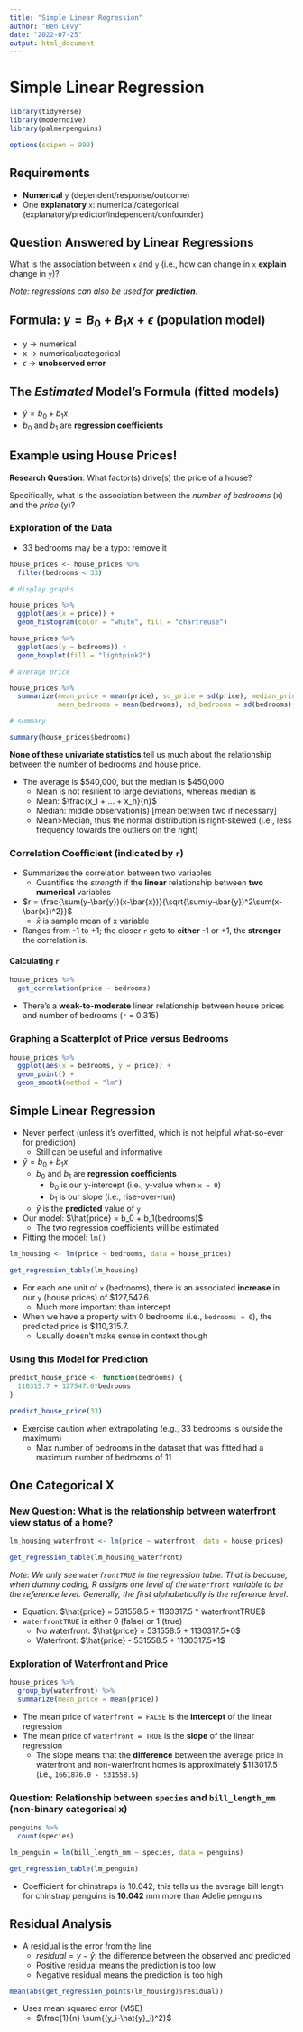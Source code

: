 ```yaml
---
title: "Simple Linear Regression"
author: "Ben Levy"
date: "2022-07-25"
output: html_document
---
```


# Simple Linear Regression

```r
library(tidyverse)
library(moderndive)
library(palmerpenguins)

options(scipen = 999)
```

## Requirements

-   **Numerical** `y` (dependent/response/outcome)
-   One **explanatory** `x`: numerical/categorical (explanatory/predictor/independent/confounder)

## Question Answered by Linear Regressions

What is the association between `x` and `y` (i.e., how can change in `x` **explain** change in `y`)?

*Note: regressions can also be used for **prediction**.*

## Formula: $y = B_0 + B_1x + \epsilon$ (population model)

-   y -\> numerical
-   x -\> numerical/categorical
-   $\epsilon$ -\> **unobserved error**

## The *Estimated* Model's Formula (fitted models)

-   $\hat{y} = b_0 + b_1x$
-   $b_0$ and $b_1$ are **regression coefficients**

## Example using House Prices!

**Research Question**: What factor(s) drive(s) the price of a house?

Specifically, what is the association between the *number of bedrooms* (x) and the *price* (y)?

### Exploration of the Data

-   33 bedrooms may be a typo: remove it

```r
house_prices <- house_prices %>%
  filter(bedrooms < 33)
```

```r
# display graphs

house_prices %>%
  ggplot(aes(x = price)) +
  geom_histogram(color = "white", fill = "chartreuse")

house_prices %>%
  ggplot(aes(y = bedrooms)) +
  geom_boxplot(fill = "lightpink2")

# average price

house_prices %>%
  summarize(mean_price = mean(price), sd_price = sd(price), median_price = median(price),
            mean_bedrooms = mean(bedrooms), sd_bedrooms = sd(bedrooms), median_bedrooms = median(bedrooms))

# summary

summary(house_prices$bedrooms)
```

**None of these univariate statistics** tell us much about the relationship between the number of bedrooms and house price.

-   The average is \$540,000, but the median is \$450,000
    -   Mean is not resilient to large deviations, whereas median is
    -   Mean: $\frac{x_1 + ... + x_n}{n}$
    -   Median: middle observation(s) [mean between two if necessary]
    -   Mean\>Median, thus the normal distribution is right-skewed (i.e., less frequency towards the outliers on the right)

### Correlation Coefficient (indicated by `r`)

-   Summarizes the correlation between two variables
    -   Quantifies the *strength* if the **linear** relationship between **two** **numerical** variables
-   $r = \frac{\sum(y-\bar{y})(x-\bar{x})}{\sqrt{\sum(y-\bar{y})^2\sum(x-\bar{x})^2}}$
    -   $\bar{x}$ is sample mean of x variable
-   Ranges from -1 to +1; the closer `r` gets to **either** -1 or +1, the **stronger** the correlation is.

#### Calculating `r`

```r
house_prices %>%
  get_correlation(price ~ bedrooms)
```

-   There's a **weak-to-moderate** linear relationship between house prices and number of bedrooms (`r` = 0.315)

### Graphing a Scatterplot of Price versus Bedrooms

```r
house_prices %>%
  ggplot(aes(x = bedrooms, y = price)) +
  geom_point() +
  geom_smooth(method = "lm") 
```

## Simple Linear Regression

-   Never perfect (unless it's overfitted, which is not helpful what-so-ever for prediction)
    -   Still can be useful and informative
-   $\hat{y} = b_0 + b_1x$
    -   $b_0$ and $b_1$ are **regression coefficients**
        -   $b_0$ is our y-intercept (i.e., y-value when `x = 0`)
        -   $b_1$ is our slope (i.e., rise-over-run)
    -   $\hat{y}$ is the **predicted** value of `y`
-   Our model: $\hat{price} = b_0 + b_1(bedrooms)$
    -   The two regression coefficients will be estimated
-   Fitting the model: `lm()`

```r
lm_housing <- lm(price ~ bedrooms, data = house_prices)

get_regression_table(lm_housing)
```

-   For each one unit of `x` (bedrooms), there is an associated **increase** in our `y` (house prices) of \$127,547.6.
    -   Much more important than intercept
-   When we have a property with 0 bedrooms (i.e., `bedrooms = 0`), the predicted price is \$110,315.7.
    -   Usually doesn't make sense in context though

### Using this Model for Prediction

```r
predict_house_price <- function(bedrooms) {
  110315.7 + 127547.6*bedrooms
}

predict_house_price(33)
```

-   Exercise caution when extrapolating (e.g., 33 bedrooms is outside the maximum)
    -   Max number of bedrooms in the dataset that was fitted had a maximum number of bedrooms of 11

## One Categorical X

### **New Question**: What is the relationship between **waterfront view status** of a home?

```r
lm_housing_waterfront <- lm(price ~ waterfront, data = house_prices)

get_regression_table(lm_housing_waterfront)
```

*Note: We only see `waterfrontTRUE` in the regression table. That is because, when dummy coding, R assigns one level of the `waterfront` variable to be the reference level. Generally, the first alphabetically is the reference level*.

-   Equation: $\hat{price} = 531558.5 + 1130317.5 * waterfrontTRUE$
-   `waterfrontTRUE` is either 0 (false) or 1 (true)
    -   No waterfront: $\hat{price} = 531558.5 + 1130317.5*0$
    -   Waterfront: $\hat{price} - 531558.5 + 1130317.5*1$

### Exploration of Waterfront and Price

```r
house_prices %>%
  group_by(waterfront) %>%
  summarize(mean_price = mean(price))
```

-   The mean price of `waterfront = FALSE` is the **intercept** of the linear regression
-   The mean price of `waterfront = TRUE` is the **slope** of the linear regression
    -   The slope means that the **difference** between the average price in waterfront and non-waterfront homes is approximately \$113017.5 (i.e., `1661876.0 - 531558.5`)

### **Question: Relationship between `species` and `bill_length_mm`** (non-binary categorical x)

```r
penguins %>%
  count(species)
```

```r
lm_penguin = lm(bill_length_mm ~ species, data = penguins)

get_regression_table(lm_penguin)
```

-   Coefficient for chinstraps is 10.042; this tells us the average bill length for chinstrap penguins is **10.042** mm more than Adelie penguins

## Residual Analysis

-   A residual is the error from the line
    -   $residual = y - \hat{y}$: the difference between the observed and predicted
    -   Positive residual means the prediction is too low
    -   Negative residual means the prediction is too high

```r
mean(abs(get_regression_points(lm_housing)$residual))
```

-   Uses mean squared error (MSE)
    -   $\frac{1}{n} \sum{(y_i-\hat{y}_i)^2}$
